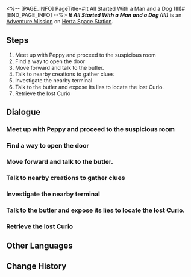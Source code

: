 <%-- [PAGE_INFO]
PageTitle=#It All Started With a Man and a Dog (III)#
[END_PAGE_INFO] --%>
{{Stub|Dialogue.}}
{{Mission Infobox
|id            = 4070013
|title         = 
|image         = <!--Mission It All Started With a Man and a Dog (III).png-->
|type          = Adventure
|event_name    = 
|chapter       = 
|requirements  = {{subst:void|<!--Unknown: {"Type":"Manual"}-->}}
|summary       = <!--official mission summary from Fate's Atlas-->
|characters    = Trailblazer
|startLocation = [[Herta Space Station]] - [[Seclusion Zone]]
|world         = Herta Space Station
|area          = Seclusion Zone
|prev          = 
|next          = 
|rewards       = 
}}
'''''It All Started With a Man and a Dog (III)''''' is an [[Adventure Mission]] on [[Herta Space Station]].

==Steps==
# Meet up with Peppy and proceed to the suspicious room
# Find a way to open the door
# Move forward and talk to the butler.
# Talk to nearby creations to gather clues
# Investigate the nearby terminal
# Talk to the butler and expose its lies to locate the lost Curio.
# Retrieve the lost Curio

<!--
==Gameplay Notes==

--><!--
==Trial Character==

-->
==Dialogue==
{{Stub Dialogue}}
{{Dialogue End}}

===Meet up with Peppy and proceed to the suspicious room===
{{Mission Description|type=adventure|location=Seclusion Zone|update|Peppy has discovered the butler. You join forces again and start investigating the suspicious area...}}
{{Dialogue Start}}
:{{tx}}
{{Dialogue End}}

===Find a way to open the door===
{{Mission Description|type=adventure|location=Seclusion Zone|update|The sensor door has malfunctioned once again, trapping you inside the room. Instead of complaining about its poor quality to Asta, you should focus on finding a way to open the door with Peppy.}}
{{Dialogue Start}}
:{{tx}}
{{Dialogue End}}

===Move forward and talk to the butler.===
{{Mission Description|type=adventure|location=Seclusion Zone|update|The butler awaits just ahead. A few threats may be sufficient to retrieve the Curio, but you have a lingering sense that it won't be that easy...}}
{{Dialogue Start}}
:{{tx}}
{{Dialogue End}}

===Talk to nearby creations to gather clues===
{{Mission Description|type=adventure|location=Seclusion Zone|update|While all the other creations appear to be obedient to the butler, there could be dissatisfied individuals among them. Perhaps you can learn something from them...}}
{{Dialogue Start}}
:{{tx}}
{{Dialogue End}}

===Investigate the nearby terminal===
{{Mission Description|type=adventure|location=Seclusion Zone|update|The creations have occupied the room since the researchers left. The terminal is still operational, so maybe you can get some useful clues from it...}}
{{Dialogue Start}}
:{{tx}}
{{Dialogue End}}

===Talk to the butler and expose its lies to locate the lost Curio.===
{{Mission Description|type=adventure|location=Seclusion Zone|update|As you suspected, the butler has lied to you and all the other creations. Now that you have gathered all the evidence, it is time to expose its lies. Undeniable evidence will make it speak the truth, right?}}
{{Dialogue Start}}
:{{tx}}
{{Dialogue End}}

===Retrieve the lost Curio===
{{Mission Description|type=adventure|location=Seclusion Zone|update|The butler has revealed the location of the lost Curio. Now it is time to retrieve it...}}
{{Dialogue Start}}
:{{tx}}
{{Dialogue End}}

==Other Languages==
{{Other Languages
|en   = It All Started With a Man and a Dog (III)
|zhs  = 开局一人一狗•其三
|zht  = 開局一人一狗•其三
|ja   = スタートは一人と犬一匹・その3
|ko   = 시작은 한 사람과 개 한 마리•3
|es   = Al inicio solo había una persona y un perro&nbsp;III
|fr   = Tout commence avec un homme et un chien&nbsp;(III)
|ru   = Человек собаке друг III
|th   = เริ่มด้วยคนหนึ่งคนและสุนัขหนึ่งตัว 3
|vi   = Hành Trình Một Người Một Chó 3
|de   = Es war einmal ein Mensch und ein Hund (Teil 3)
|id   = Meitantei Peppy III
|pt   = A História Começa Com um Homem e um Cachorro (III)
}}

==Change History==
{{Change History|1.6}}

